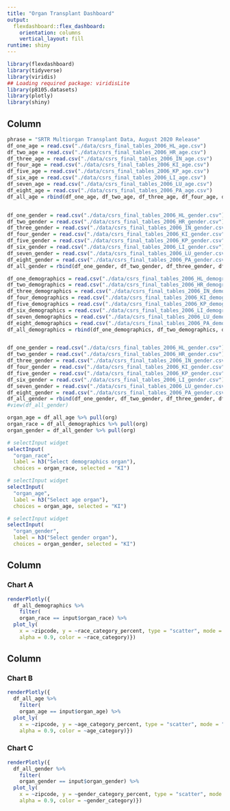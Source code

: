 ```yaml
---
title: "Organ Transplant Dashboard"
output: 
  flexdashboard::flex_dashboard:
    orientation: columns
    vertical_layout: fill
runtime: shiny
---
```


```r
library(flexdashboard)
library(tidyverse)
library(viridis)
## Loading required package: viridisLite
library(p8105.datasets)
library(plotly)
library(shiny)
```

Column {.sidebar}
-----------------------------------------------------------------------

```r
phrase = "SRTR Multiorgan Transplant Data, August 2020 Release"
df_one_age = read.csv("./data/csrs_final_tables_2006_HL_age.csv") 
df_two_age = read.csv("./data/csrs_final_tables_2006_HR_age.csv") 
df_three_age = read.csv("./data/csrs_final_tables_2006_IN_age.csv")
df_four_age = read.csv("./data/csrs_final_tables_2006_KI_age.csv")
df_five_age = read.csv("./data/csrs_final_tables_2006_KP_age.csv")
df_six_age = read.csv("./data/csrs_final_tables_2006_LI_age.csv")
df_seven_age = read.csv("./data/csrs_final_tables_2006_LU_age.csv")
df_eight_age = read.csv("./data/csrs_final_tables_2006_PA_age.csv")
df_all_age = rbind(df_one_age, df_two_age, df_three_age, df_four_age, df_five_age, df_six_age, df_seven_age, df_eight_age)


df_one_gender = read.csv("./data/csrs_final_tables_2006_HL_gender.csv") 
df_two_gender = read.csv("./data/csrs_final_tables_2006_HR_gender.csv") 
df_three_gender = read.csv("./data/csrs_final_tables_2006_IN_gender.csv")
df_four_gender = read.csv("./data/csrs_final_tables_2006_KI_gender.csv")
df_five_gender = read.csv("./data/csrs_final_tables_2006_KP_gender.csv")
df_six_gender = read.csv("./data/csrs_final_tables_2006_LI_gender.csv")
df_seven_gender = read.csv("./data/csrs_final_tables_2006_LU_gender.csv")
df_eight_gender = read.csv("./data/csrs_final_tables_2006_PA_gender.csv")
df_all_gender = rbind(df_one_gender, df_two_gender, df_three_gender, df_four_gender, df_five_gender, df_six_gender, df_seven_gender, df_eight_gender)

df_one_demographics = read.csv("./data/csrs_final_tables_2006_HL_demographics.csv") 
df_two_demographics = read.csv("./data/csrs_final_tables_2006_HR_demographics.csv") 
df_three_demographics = read.csv("./data/csrs_final_tables_2006_IN_demographics.csv")
df_four_demographics = read.csv("./data/csrs_final_tables_2006_KI_demographics.csv")
df_five_demographics = read.csv("./data/csrs_final_tables_2006_KP_demographics.csv")
df_six_demographics = read.csv("./data/csrs_final_tables_2006_LI_demographics.csv")
df_seven_demographics = read.csv("./data/csrs_final_tables_2006_LU_demographics.csv")
df_eight_demographics = read.csv("./data/csrs_final_tables_2006_PA_demographics.csv")
df_all_demographics = rbind(df_one_demographics, df_two_demographics, df_three_demographics, df_four_demographics, df_five_demographics, df_six_demographics, df_seven_demographics, df_eight_demographics)


df_one_gender = read.csv("./data/csrs_final_tables_2006_HL_gender.csv") 
df_two_gender = read.csv("./data/csrs_final_tables_2006_HR_gender.csv") 
df_three_gender = read.csv("./data/csrs_final_tables_2006_IN_gender.csv")
df_four_gender = read.csv("./data/csrs_final_tables_2006_KI_gender.csv")
df_five_gender = read.csv("./data/csrs_final_tables_2006_KP_gender.csv")
df_six_gender = read.csv("./data/csrs_final_tables_2006_LI_gender.csv")
df_seven_gender = read.csv("./data/csrs_final_tables_2006_LU_gender.csv")
df_eight_gender = read.csv("./data/csrs_final_tables_2006_PA_gender.csv")
df_all_gender = rbind(df_one_gender, df_two_gender, df_three_gender, df_four_gender, df_five_gender, df_six_gender, df_seven_gender, df_eight_gender)
#view(df_all_gender)

organ_age = df_all_age %>% pull(org)
organ_race = df_all_demographics %>% pull(org)
organ_gender = df_all_gender %>% pull(org)

# selectInput widget
selectInput(
  "organ_race", 
  label = h3("Select demographics organ"),
  choices = organ_race, selected = "KI")

# selectInput widget
selectInput(
  "organ_age", 
  label = h3("Select age organ"),
  choices = organ_age, selected = "KI")

# selectInput widget
selectInput(
  "organ_gender", 
  label = h3("Select gender organ"),
  choices = organ_gender, selected = "KI")

```

Column {data-width=650}
-----------------------------------------------------------------------

### Chart A

```r
renderPlotly({ 
  df_all_demographics %>%
    filter(
    organ_race == input$organ_race) %>% 
  plot_ly(
    x = ~zipcode, y = ~race_category_percent, type = "scatter", mode = "markers",
    alpha = 0.9, color = ~race_category)})
```

Column {data-width=350}
-----------------------------------------------------------------------

### Chart B

```r
renderPlotly({ 
  df_all_age %>%
    filter(
    organ_age == input$organ_age) %>% 
  plot_ly(
    x = ~zipcode, y = ~age_category_percent, type = "scatter", mode = "markers",
    alpha = 0.9, color = ~age_category)})
```

### Chart C

```r
renderPlotly({ 
  df_all_gender %>%
    filter(
    organ_gender == input$organ_gender) %>% 
  plot_ly(
    x = ~zipcode, y = ~gender_category_percent, type = "scatter", mode = "markers",
    alpha = 0.9, color = ~gender_category)})

```